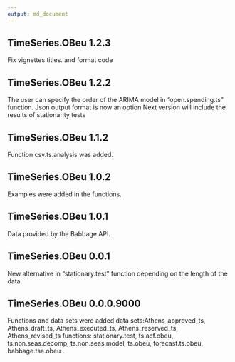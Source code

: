 ```yaml
---
output: md_document
---
```

## TimeSeries.OBeu 1.2.3

Fix vignettes titles.
and format code


## TimeSeries.OBeu 1.2.2

The user can specify the order of the ARIMA model in "open.spending.ts" function. 
Json output format is now an option
Next version will include the results of stationarity tests

## TimeSeries.OBeu 1.1.2

Function csv.ts.analysis was added.


## TimeSeries.OBeu 1.0.2

Examples were added in the functions.


## TimeSeries.OBeu 1.0.1

Data provided by the Babbage API.


## TimeSeries.OBeu 0.0.1

New alternative in "stationary.test" function depending on the length of the data.


## TimeSeries.OBeu 0.0.0.9000

Functions and data sets were added
data sets:Athens_approved_ts, Athens_draft_ts, Athens_executed_ts, Athens_reserved_ts, Athens_revised_ts
functions: stationary.test, ts.acf.obeu, ts.non.seas.decomp, ts.non.seas.model, ts.obeu, forecast.ts.obeu, babbage.tsa.obeu .